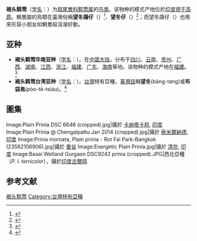 {{speciesbox
| name = 褐头鹪莺
| status = LC
| status_system = iucn3.1
| status_ref = <ref>{{IUCN|id=22713615 |title=''Prinia inornata'' |assessors=[[BirdLife_International|BirdLife International]] |assessor-link=BirdLife International |version=2017.3 |year=2016 |accessdate=1 October 2016}} 数据库資料包含說明此物種被編入無危級別的原因</ref>
| image = Plain prinia (Prinia inornata inornata).jpg
| image_caption = ''P. i. inornata'' 冬季<br>[[Uttar_Pradesh|北方邦]], [[India|印度]]
| genus = Prinia
| species = inornata
| authority = （Sykes, 1832）
| range_map = Prinia inornata distribution map.png
| range_map_caption = 褐头鹪莺各個亞種的分布範圍
}}

'''褐头鹪莺'''（[[学名|学名]]：{{lang|la|''Prinia inornata''}}）为[[扇尾鶯科|扇尾鶯科]][[鹪莺属|鹪莺属]]的[[鸟类|鸟类]]。该物种的模式产地位於[[印度|印度]][[德干高原|德干高原]]。鷦鶯屬的鳥類在臺灣俗稱'''望冬䳂仔'''（{{lang-nan-tw|bāng-tang-tiú-á}}）<ref>{{Cite web |url = http://minhakka.ling.sinica.edu.tw/taijittian/search.php?DETAIL=1&LIMIT=id=2005&dbname=dic&graph=2 |title = 望冬䳂仔《台日大辭典》 |author = 小川尚義主編 |date = 上卷：1931年出版、下卷：1932年出版 |publisher = 臺灣總督府 |language = zh-tw |accessdate = 2021-10-29 |archive-date = 2021-10-29 |archive-url = https://web.archive.org/web/20211029071743/http://minhakka.ling.sinica.edu.tw/taijittian/search.php?DETAIL=1&LIMIT=id=2005&dbname=dic&graph=2 |dead-url = no }}</ref>、'''望冬仔'''（{{lang-nan-tw|bāng-tang-á}}）<ref>{{Cite web |url = http://minhakka.ling.sinica.edu.tw/taijittian/search.php?DETAIL=1&LIMIT=id=2004&dbname=dic&graph=2 |title = 望冬仔《台日大辭典》 |author = 小川尚義主編 |date = 上卷：1931年出版、下卷：1932年出版 |publisher = 臺灣總督府 |language = zh-tw |accessdate = 2021-10-29 |archive-date = 2021-10-29 |archive-url = https://web.archive.org/web/20211029071742/http://minhakka.ling.sinica.edu.tw/taijittian/search.php?DETAIL=1&LIMIT=id=2004&dbname=dic&graph=2 |dead-url = no }}</ref>；而望冬䳂仔（{{lang-nan-tw|bāng-tang-tiú-á}}）也用來形容小朋友如鷦鶯般活潑好動。

==亚种==
*'''褐头鹪莺华南亚种'''（[[学名|学名]]：{{lang|la|''Prinia inornata extensicauda''}}）。在[[中国大陆|中国大陆]]，分布于[[四川|四川]]、[[云南|云南]]、[[贵州|贵州]]、[[广西|广西]]、[[湖南|湖南]]、[[江西|江西]]、[[浙江|浙江]]、[[福建|福建]]、[[广东|广东]]、[[海南|海南]]等地。该物种的模式产地在[[福建|福建]]。<ref name='id3755'>{{cite web| url =http://www.bioinfo.cn/db05/BjdwSpecies.php?action=view&id=3755| title =褐头鹪莺华南亚种| work =《中国动物物种编目数据库》| publisher =中国科学院微生物研究所| author =中国科学院动物研究所| accessdate =2009-04-04| deadurl =yes| archiveurl =https://web.archive.org/web/20160305051336/http://www.bioinfo.cn/db05/BjdwSpecies.php?action=view&id=3755| archivedate =2016-03-05| df =}}</ref>
*'''褐头鹪莺台湾亚种'''（[[学名|学名]]：{{lang|la|''Prinia inornata flanirostris''}}）。[[台灣|台灣]]特有亞種，[[臺灣話|臺灣話]]稱'''望冬'''(bāng-tang)或'''布袋鳥'''(pòo-tē-tsiáu)。<ref name='id3756'>{{cite web| url =http://www.bioinfo.cn/db05/BjdwSpecies.php?action=view&id=3756| title =褐头鹪莺台湾亚种| work =《中国动物物种编目数据库》| publisher =中国科学院微生物研究所| author =中国科学院动物研究所| accessdate =2009-04-04| deadurl =yes| archiveurl =https://web.archive.org/web/20160305023405/http://www.bioinfo.cn/db05/BjdwSpecies.php?action=view&id=3756| archivedate =2016-03-05| df =}}</ref>

==圖集==
<gallery>
Image:Plain Prinia DSC 6646 (cropped).jpg|攝於 [[Karnataka|卡纳塔卡邦]], [[India|印度]]
Image:Plain Prinia @ Chengalpattu Jan 2014 (cropped).jpg|攝於 [[Tamil_Nadu|泰米爾納德]], [[India|印度]]
Image:Prinia inornata, Plain prinia - Rot Fai Park-Bangkok (23562106906).jpg|攝於 [[Bangkok|曼谷]]
Image:Energetic Plain Prinia.jpg|攝於 [[Chennai|清奈]], [[India|印度]]
Image:Basai Wetland Gurgaon DSC9242 prinia (cropped).JPG|西北亞種（''P. i. terricolor''），攝於[[印度|印度]][[古爾岡|古爾岡]]
</gallery>

== 参考文献 ==
{{reflist}}

{{Taxonbar}}

[[Category:鹪莺属|褐头鹪莺]]
[[Category:台灣特有亞種|Category:台灣特有亞種]]


{{雀形目小作品}}